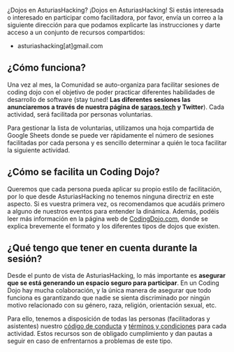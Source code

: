 

¿Dojos en AsturiasHacking? ¡Dojos en AsturiasHacking! Si estás interesada o interesado en participar como facilitadora,
por favor, envía un correo a la siguiente dirección para que podamos explicarte las instrucciones y darte acceso a un
conjunto de recursos compartidos:

- asturiashacking[at]gmail.com

## ¿Cómo funciona?

Una vez al mes, la Comunidad se auto-organiza para facilitar sesiones de coding dojo con el objetivo de poder practicar
diferentes habilidades de desarrollo de software (stay tuned! **Las diferentes sesiones las anunciaremos a través de
nuestra página de [saraos.tech][saraos] y Twitter**). Cada actividad, será facilitada por personas voluntarias.

Para gestionar la lista de voluntarias, utilizamos una hoja compartida de Google Sheets donde se puede ver rápidamente
el número de sesiones facilitadas por cada persona y es sencillo determinar a quién le toca facilitar la siguiente
actividad.

## ¿Cómo se facilita un Coding Dojo?

Queremos que cada persona pueda aplicar su propio estilo de facilitación, por lo que desde AsturiasHacking no tenemos
ninguna directriz en este aspecto. Si es vuestra primera vez, os recomendamos que acudáis primero a alguno de nuestros
eventos para entender la dinámica. Además, podéis leer más información en la página web de
[CodingDojo.com](http://codingdojo.org/WhatIsCodingDojo/), donde se explica brevemente el formato y los diferentes tipos
de dojos que existen.

## ¿Qué tengo que tener en cuenta durante la sesión?

Desde el punto de vista de AsturiasHacking, lo más importante es **asegurar que se está generando un espacio seguro para
participar**. En un Coding Dojo hay mucha colaboración, y la única manera de asegurar que todo funciona es garantizando
que nadie se sienta discriminado por ningún motivo relacionado con su género, raza, religión, orientación sexual, etc.

Para ello, tenemos a disposición de todas las personas (facilitadoras y asistentes) nuestro
[código de conducta](https://github.com/asturiashacking/core/blob/main/coc/CODE_OF_CONDUCT.md) y
[términos y condiciones](https://github.com/asturiashacking/activities/blob/main/TERMS.md) para cada actividad. Estos
recursos son de obligado cumplimiento y dan pautas a seguir en caso de enfrentarnos a problemas de este tipo.

[saraos]: https://saraos.tech/@asturiashacking

